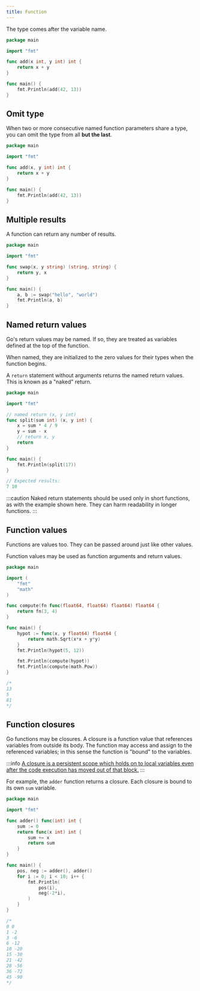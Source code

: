 ```yaml
---
title: Function
---
```


The type comes after the variable name.

```go
package main

import "fmt"

func add(x int, y int) int {
	return x + y
}

func main() {
	fmt.Println(add(42, 13))
}

```

## Omit type

When two or more consecutive named function parameters share a type, you can omit the type from all **but the last**.

```go
package main

import "fmt"

func add(x, y int) int {
	return x + y
}

func main() {
	fmt.Println(add(42, 13))
}
```

## Multiple results

A function can return any number of results.

```go
package main

import "fmt"

func swap(x, y string) (string, string) {
	return y, x
}

func main() {
	a, b := swap("hello", "world")
	fmt.Println(a, b)
}
```

## Named return values

Go's return values may be named. If so, they are treated as variables defined at the top of the function.

When named, they are initialized to the zero values for their types when the function begins.

A `return` statement without arguments returns the named return values. This is known as a "naked" return.

```go
package main

import "fmt"

// named return (x, y int)
func split(sum int) (x, y int) {
	x = sum * 4 / 9
	y = sum - x
	// return x, y
	return
}

func main() {
	fmt.Println(split(17))
}

// Expected results:
7 10
```

:::caution
Naked return statements should be used only in short functions, as with the example shown here. They can harm readability in longer functions.
:::

## Function values

Functions are values too. They can be passed around just like other values.

Function values may be used as function arguments and return values.

```go
package main

import (
	"fmt"
	"math"
)

func compute(fn func(float64, float64) float64) float64 {
	return fn(3, 4)
}

func main() {
	hypot := func(x, y float64) float64 {
		return math.Sqrt(x*x + y*y)
	}
	fmt.Println(hypot(5, 12))

	fmt.Println(compute(hypot))
	fmt.Println(compute(math.Pow))
}

/*
13
5
81
*/
```

## Function closures

Go functions may be closures. A closure is a function value that references variables from outside its body. The function may access and assign to the referenced variables; in this sense the function is "bound" to the variables.

:::info
[A closure is a persistent scope which holds on to local variables even after the code execution has moved out of that block.](https://stackoverflow.com/questions/36636/what-is-a-closure)
:::

For example, the `adder` function returns a closure. Each closure is bound to its own `sum` variable.

```go
package main

import "fmt"

func adder() func(int) int {
	sum := 0
	return func(x int) int {
		sum += x
		return sum
	}
}

func main() {
	pos, neg := adder(), adder()
	for i := 0; i < 10; i++ {
		fmt.Println(
			pos(i),
			neg(-2*i),
		)
	}
}

/*
0 0
1 -2
3 -6
6 -12
10 -20
15 -30
21 -42
28 -56
36 -72
45 -90
*/
```

